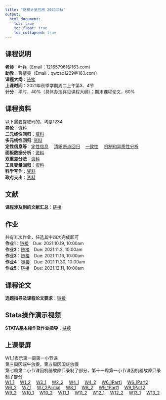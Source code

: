 ```yaml
---
title: "财税计量应用 2021年秋"
output: 
  html_document:
    toc: true
    toc_float: true
    toc_collapsed: true
---
```


## 课程说明
**老师**：叶兵（Email：121657961@163.com）  
**助教**：曹倩雯（Email：qwcao1229@163.com）  
**课程大纲**：[链接](https://kdocs.cn/l/sbP2sw4bEtuS[金山文档] 《财税计量应用》课程大纲2021-学生版.docc)   
**上课时间**：2021年秋季学期周二上午第3、4节  
**计分**：平时，40%（具体办法详见课程大纲）；期末课程论文，60%
  
## 课程资料  
以下需要提取码的，均是1234  
**导论**：[资料](https://pan.baidu.com/s/1NoLUUUCrzwb2hvARFyV2gw)<br>
**二元线性回归**：[资料](https://pan.baidu.com/s/1AX4P5pmvfdC97hlQ8Ixaug)<br>
**多元线性回归**: [资料](https://pan.baidu.com/s/1huMmO4B77Hfao0LllUvflw)<br>
**定性信息等**：[定性信息](https://pan.baidu.com/s/1AVOjkZnv9pcvLFcap2rTtw)&emsp;
[清晰断点回归](https://pan.baidu.com/s/1Q813JXxF1pdOSORQKdSIhQ)&emsp;
[一致性](https://pan.baidu.com/s/1rWm8CVsl9Nl1XxNEDWmgZw)&emsp;
[机制和异质性分析](https://pan.baidu.com/s/1OlUhc-J2VizR-R89m3eU4A)&emsp;<br>
**面板数据分析**：[资料](https://pan.baidu.com/s/1EyRTdnFzwUWxbb8SUnX_pA)<br>
**双重差分法**：[资料](https://pan.baidu.com/s/1FNtYWLc0Xj8VpdmNrj-z6g)<br>
**工具变量回归**：[资料](https://pan.baidu.com/s/1YktDnmfr4byCX2Gz__R3kg)<br>
**科学写作**：[资料](https://pan.baidu.com/s/1rOgR4aegSiXDSgiF5hheng)<br>
**政府支出**：[资料](https://pan.baidu.com/s/1-07KF3oFj3fgvy68nlw-1w)<br>
  
## 文献  
**课程涉及到的文献汇总**：[链接](https://pan.baidu.com/s/1yQGcnsRIojbK1n6Gt124Wg)  
  
## 作业  
共有五次作业，任选其中四次完成即可  
**作业1**：[链接](https://pan.baidu.com/s/1io_470FBBYzbyN0hutP2qA)&emsp;Due: 2021.10.19, 10:00am<br>
**作业2**：[链接](https://pan.baidu.com/s/1Ili1hh1DLchVExltgBSxCw)&emsp;Due: 2021.11.2, 10:00am<br>
**作业3**：[链接](https://pan.baidu.com/s/1NtKAajxhC1QJpLfKERV1xw)&emsp;Due: 2021.11.16, 10:00am<br>
**作业4**：[链接](https://pan.baidu.com/s/1zrSxrldRI0HGuC5Rn9vtrg)&emsp;Due: 2021.11.30, 10:00am<br>
**作业5**：[链接](https://pan.baidu.com/s/1RLSvK90NVzpvAv5EXmSa4g)&emsp;Due: 2021.12.11, 10:00am<br>
  
## 课程论文  
**选题指导及课程论文要求**：[链接](https://kdocs.cn/l/ccm1SVaJSKF9[金山文档] 课程论文选题指导及写作要求2021.docx)<br>
  
## Stata操作演示视频  
**STATA基本操作及作业指导**：[链接](https://pan.baidu.com/s/1DXzkxDQvYtccY7dbmhtppA)<br>
  
## 上课录屏  
W1_1表示第一周第一小节课  
第三周因端午放假，第五周因国庆放假  
第七周第二小节课因机器故障只录制了部分，第十一周第一小节课因机器故障只录制了部分  
[W1_1](http://aiplay.iflyink.com/#/webShare?localId=ef18d6047660bcd888d336b05e5bc507&uid=Tvf4YC6/GyyJTOgYyScpidQmXORhXeoBGS0gpWNZqGGQaOciJDVLZJoyT4XlrjIeSR25Dwy6%2BDpnwvTOX6D2%2BTSF8DdP8Wr3JEme23NEXepBH9aoWSXpHINZtAhqRNCRZ4YbEicIDDS8VREK%2BOnXEY8gPCKXmjBNynwx7au8crE=)&emsp;
[W1_2](http://aiplay.iflyink.com/#/webShare?localId=5a56934012c2e9cbab7eef86b0d1218f&uid=Tvf4YC6/GyyJTOgYyScpidQmXORhXeoBGS0gpWNZqGGQaOciJDVLZJoyT4XlrjIeSR25Dwy6%2BDpnwvTOX6D2%2BTSF8DdP8Wr3JEme23NEXepBH9aoWSXpHINZtAhqRNCRZ4YbEicIDDS8VREK%2BOnXEY8gPCKXmjBNynwx7au8crE=)&emsp;
[W2_1](http://aiplay.iflyink.com/#/webShare?localId=03f43a4be7eef0f001446f00a77493ee&uid=aGd3gheQzzdC8BG3RBtgUe1EpUVU0saYjpURV4EC0lEKQd7tnFEWuX6XrSoZujCi8ZXXoqs5JiRUnWWbyza86WazPvSmZjptT5JGQ/XDx150BMDoQ1u3yu1gpsetukftbzCtvzIgukVmptRviBXLZ/Fz0mGAnGNtduFCGWQ6/ss=)&emsp;
[W2_2](http://aiplay.iflyink.com/#/webShare?localId=9c11c688905e054a47a144592d5ce921&uid=aGd3gheQzzdC8BG3RBtgUe1EpUVU0saYjpURV4EC0lEKQd7tnFEWuX6XrSoZujCi8ZXXoqs5JiRUnWWbyza86WazPvSmZjptT5JGQ/XDx150BMDoQ1u3yu1gpsetukftbzCtvzIgukVmptRviBXLZ/Fz0mGAnGNtduFCGWQ6/ss=)&emsp;
[W4_1](http://aiplay.iflyink.com/#/webShare?localId=bd1596658f44007d8d47f0a51b7c6eaa&uid=EMJmbre6GDNFefx95HwpbMcsnJvJ2VujcCLqLtyfAdJy1nzoHyFZ2S5RFqv5K5GpGSN7BXKuig4tmF6mpygS2y2%2Bz1OvP1cpvvaSs4ZfeYn89xSSY4fEvSUjJd%2BuksA3tp%2BKk2ozBNmhQbpi%2B4noi7k2IYgjQtAz%2BjIf4IE/aGs=)&emsp;
[W4_2](http://aiplay.iflyink.com/#/webShare?localId=feb21b0233e23e972ac6446d7f7042f3&uid=EMJmbre6GDNFefx95HwpbMcsnJvJ2VujcCLqLtyfAdJy1nzoHyFZ2S5RFqv5K5GpGSN7BXKuig4tmF6mpygS2y2%2Bz1OvP1cpvvaSs4ZfeYn89xSSY4fEvSUjJd%2BuksA3tp%2BKk2ozBNmhQbpi%2B4noi7k2IYgjQtAz%2BjIf4IE/aGs=)&emsp;
[W6_1Part1](http://aiplay.iflyink.com/#/webShare?localId=fa0a20103421052263c0b9c5c7225638&uid=UDr75EDdZazp7Qt/%2B11L4qr2B0kqXo6FQNCx/swFrUVlfLxOMD2RIcaldlufXJek8GV%2BftHy4FicY%2BEeyzEt/oZW4VSy24m58HsFlGE62G5KXeynsuDfmW2%2BWQo8b6HSAp%2B%2BKj8BR2Zj/wWfwwyTQzc1A%2BLGTz58RCMq0Zy2AVM=)&emsp;
[W6_1Part2](http://aiplay.iflyink.com/#/webShare?localId=909f5659735288d5d15ade4616adb39d&uid=UDr75EDdZazp7Qt/%2B11L4qr2B0kqXo6FQNCx/swFrUVlfLxOMD2RIcaldlufXJek8GV%2BftHy4FicY%2BEeyzEt/oZW4VSy24m58HsFlGE62G5KXeynsuDfmW2%2BWQo8b6HSAp%2B%2BKj8BR2Zj/wWfwwyTQzc1A%2BLGTz58RCMq0Zy2AVM=)&emsp;
[W6_2](http://aiplay.iflyink.com/#/webShare?localId=ca888d68d580b55ee3e1224e3a323e82&uid=UDr75EDdZazp7Qt/%2B11L4qr2B0kqXo6FQNCx/swFrUVlfLxOMD2RIcaldlufXJek8GV%2BftHy4FicY%2BEeyzEt/oZW4VSy24m58HsFlGE62G5KXeynsuDfmW2%2BWQo8b6HSAp%2B%2BKj8BR2Zj/wWfwwyTQzc1A%2BLGTz58RCMq0Zy2AVM=)&emsp;
[W7_1](http://aiplay.iflyink.com/#/webShare?localId=8d349c9a3e47fb95567df406612fbb6a&uid=aeK/0ST%2BuwJe6DyfudX8ayqaLVtdBV5sNiIUMBTqu47AtvWmc2C9oa9sO7TvCcJukUw8lSyDVCvo1laQgfR53gFbS3cxSePTQT7u5YQfOuZS2S%2BggRBOhZUM1skGW8BjwuVI3pQLVloNpDBuDCo39WEa9kiJeE%2BRSgIe3BhgQko=)&emsp;
[W7_2Partial](http://aiplay.iflyink.com/#/webShare?localId=4eb8ee035d08aab8071ae1f23814ae34&uid=aeK/0ST%2BuwJe6DyfudX8ayqaLVtdBV5sNiIUMBTqu47AtvWmc2C9oa9sO7TvCcJukUw8lSyDVCvo1laQgfR53gFbS3cxSePTQT7u5YQfOuZS2S%2BggRBOhZUM1skGW8BjwuVI3pQLVloNpDBuDCo39WEa9kiJeE%2BRSgIe3BhgQko=)&emsp;
[W8_1](http://aiplay.iflyink.com/#/webShare?localId=5b3cc17bcb98269b61d50935e40a831d&uid=hPKx0p%2BsHICyQv7RQlK0HGA1VXq0ClV1Z6WD%2B2OyiqrGuO57JUzHH0l8I4uhqfkvWO9NzzfjmxrWQqYMBHzPoDKSwlqUMXdgtEaSb0ZBTkLHmKwY56IPIuMLHWrLq%2BXyfr6nqoC1yISpI/2bTMgQa0unlPqwCGCnIijTh8pJ6Q==)&emsp;
[W8_2](http://aiplay.iflyink.com/#/webShare?localId=48d28ec8139cbad514698173e7fa3253&uid=hPKx0p%2BsHICyQv7RQlK0HGA1VXq0ClV1Z6WD%2B2OyiqrGuO57JUzHH0l8I4uhqfkvWO9NzzfjmxrWQqYMBHzPoDKSwlqUMXdgtEaSb0ZBTkLHmKwY56IPIuMLHWrLq%2BXyfr6nqoC1yISpI/2bTMgQa0unlPqwCGCnIijTh8pJ6Q==)&emsp;
[W9_1Part1](http://aiplay.iflyink.com/#/webShare?localId=3b790b219457763c4faa8b3482b9d1be&uid=JVgVBczvfF8/sUCIeTXHF1SNT%2BElhO9trZZwYEToXyvh6YLbtkliUQ9pZNFpur156Yfh82XcjZGSNWy0WyuPj59%2BunwMMdnygDFsngivay4D0VCRdGf0ZnSWxVMbEfAumV%2BFnn7DLEGwOboc36nKbfDM8I1LvQTMhhsm3ZgWdMI=)&emsp;
[W9_1Part2](http://aiplay.iflyink.com/#/webShare?localId=b223e09e6d148b0331ca427deb71dd59&uid=JVgVBczvfF8/sUCIeTXHF1SNT%2BElhO9trZZwYEToXyvh6YLbtkliUQ9pZNFpur156Yfh82XcjZGSNWy0WyuPj59%2BunwMMdnygDFsngivay4D0VCRdGf0ZnSWxVMbEfAumV%2BFnn7DLEGwOboc36nKbfDM8I1LvQTMhhsm3ZgWdMI=)&emsp;
[W9_2](http://aiplay.iflyink.com/#/webShare?localId=fa3bff3d9eb078f87769a28784017dc0&uid=JVgVBczvfF8/sUCIeTXHF1SNT%2BElhO9trZZwYEToXyvh6YLbtkliUQ9pZNFpur156Yfh82XcjZGSNWy0WyuPj59%2BunwMMdnygDFsngivay4D0VCRdGf0ZnSWxVMbEfAumV%2BFnn7DLEGwOboc36nKbfDM8I1LvQTMhhsm3ZgWdMI=)&emsp;
[W10_1](http://aiplay.iflyink.com/#/webShare?localId=2c390819697496d765b8cbc43cb6fce0&uid=gL5uV36VBUVzaEIoPpY3ECjXheXAC1UdzQC9RxrL4RYp6V7NbGmUCUCJAKDlzugrSYIz3y0tE1KFFR2F/VZkdtnxoWI08M3DGzbnak7GZs86H7FijKg5fEyu%2BwPwjsfUVTiE/UzeN2MqWd7i/nAOrU8v3bIca1hLh8eyhd003oM=)&emsp;
[W10_2](http://aiplay.iflyink.com/#/webShare?localId=afa826da8489efbb2eaec13514882d66&uid=gL5uV36VBUVzaEIoPpY3ECjXheXAC1UdzQC9RxrL4RYp6V7NbGmUCUCJAKDlzugrSYIz3y0tE1KFFR2F/VZkdtnxoWI08M3DGzbnak7GZs86H7FijKg5fEyu%2BwPwjsfUVTiE/UzeN2MqWd7i/nAOrU8v3bIca1hLh8eyhd003oM=)&emsp;
[W11_1](http://aiplay.iflyink.com/#/webShare?localId=345c7c25d10960a24b8fba4899242afe&uid=YM1QWApIFHNUqokBoBRKTwyYNIG%2B4xjBHOVcQCjPPrH6vk15lmZBZHgETmRUCysqC3dtHnMgvweVJe909okKr3PToZ2yYDBq7LA6UEeU10J8oFPx5XdaxMjcaDuuMMChjQO8VvpkaIO0AZ/F9Hor0IpyyVe8nRy8V1%2BS5zQbJBY=)&emsp;
[W11_2](http://aiplay.iflyink.com/#/webShare?localId=11330146db0bc1b98a3a249d539c8e32&uid=YM1QWApIFHNUqokBoBRKTwyYNIG%2B4xjBHOVcQCjPPrH6vk15lmZBZHgETmRUCysqC3dtHnMgvweVJe909okKr3PToZ2yYDBq7LA6UEeU10J8oFPx5XdaxMjcaDuuMMChjQO8VvpkaIO0AZ/F9Hor0IpyyVe8nRy8V1%2BS5zQbJBY=)&emsp;
[W12_1](http://aiplay.iflyink.com/#/webShare?localId=eb8acb110d4b6b800e9b97ece3ba7060&uid=TDwUJHuhL0%2Bld%2B%2BWehIjVW8g2D4%2BlqI/UCIKihZK3a36NFmvTOV804YT5hpeSv62LElkhIGDUds6Mfdgi0eVUUyRSwVDMr%2BCZWAJH8arkFPnycCjvbLe80iTdft0McJfStAbcKNsKgiryeWaD74ebZmvARg8AVeB5DMBR11agV8=)&emsp;
[W12_2](http://aiplay.iflyink.com/#/webShare?localId=e4a1a1c38ebd873f6a3fe941b0a932b6&uid=TDwUJHuhL0%2Bld%2B%2BWehIjVW8g2D4%2BlqI/UCIKihZK3a36NFmvTOV804YT5hpeSv62LElkhIGDUds6Mfdgi0eVUUyRSwVDMr%2BCZWAJH8arkFPnycCjvbLe80iTdft0McJfStAbcKNsKgiryeWaD74ebZmvARg8AVeB5DMBR11agV8=)&emsp;
[W13_1](http://aiplay.iflyink.com/#/webShare?localId=ceb1c0dcb0cce97f7640e1a21433f775&uid=WE5jbA6xDgz3PbwYVOBEh5OnHPukExlf82qQEt3QufueNxQpXtFWZXCf8IofrbiQf6aBvMgFzmRXiBr62PxQ9aSen1KjsBOQyWqPqDPYiFPqn1yEZlLDl3YrjxX4QCJmNHaTWVlJ62Wp3jCg14a5izpcqAZrnA/4tMLMNVnClKk=)&emsp;
[W13_2](http://aiplay.iflyink.com/#/webShare?localId=19f760a50975f715d9fec69546224c8d&uid=WE5jbA6xDgz3PbwYVOBEh5OnHPukExlf82qQEt3QufueNxQpXtFWZXCf8IofrbiQf6aBvMgFzmRXiBr62PxQ9aSen1KjsBOQyWqPqDPYiFPqn1yEZlLDl3YrjxX4QCJmNHaTWVlJ62Wp3jCg14a5izpcqAZrnA/4tMLMNVnClKk=)
